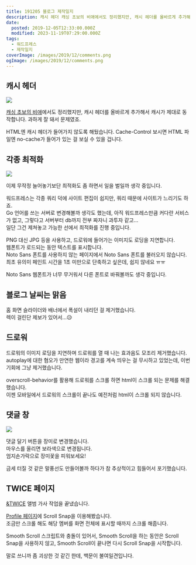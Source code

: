 ```yaml
---
title: 191205 블로그 제작일지
description: 캐시 헤더 캐싱 초보의 비애에서도 정리했지만, 캐시 헤더를 올바르게 추가해서 캐시가 제대로 동작합니다. 과하게 잘 돼서 문제였죠. HTML엔 캐시 헤더가 들어가지 않도록 해뒀습니다. Cache-Control 보시면 HTML 파일엔 no-cache가 들어가 있는 걸 보실 수 있을 겁니다. 각종 최적화 이제 무작정 늘어놓기보단 최적화도 좀 하면서 일을 벌일까 생각 중입니다. 워드프레스는 각종 쿼리 덕에 사이트 편집이 쉽지만, 쿼리
date:
  posted: 2019-12-05T12:33:00.000Z
  modified: 2023-11-19T07:29:00.000Z
tags:
  - 워드프레스
  - 제작일지
coverImage: /images/2019/12/comments.png
ogImage: /images/2019/12/comments.png
---
```


## 캐시 헤더

![](/images/2019/12/cache-header.jpeg)

[캐싱 초보의 비애](https://marshallku.com/web/log/%ec%ba%90%ec%8b%b1-%ec%b4%88%eb%b3%b4%ec%9d%98-%eb%b9%84%ec%95%a0)에서도 정리했지만, 캐시 헤더를 올바르게 추가해서 캐시가 제대로 동작합니다. 과하게 잘 돼서 문제였죠.

HTML엔 캐시 헤더가 들어가지 않도록 해뒀습니다. Cache-Control 보시면 HTML 파일엔 no-cache가 들어가 있는 걸 보실 수 있을 겁니다.

## 각종 최적화

![](/images/2019/12/waterfall.png)

이제 무작정 늘어놓기보단 최적화도 좀 하면서 일을 벌일까 생각 중입니다.

워드프레스는 각종 쿼리 덕에 사이트 편집이 쉽지만, 쿼리 때문에 사이트가 느리기도 하죠.  
Go 언어를 쓰는 서버로 변경해볼까 생각도 했는데, 아직 워드프레스만큼 커다란 서비스가 없고, 그렇다고 서버부터 db까지 전부 짜자니 과투자 같고…  
일단 그건 제쳐놓고 가능한 선에서 최적화를 진행 중입니다.

PNG 대신 JPG 등을 사용하고, 드로워에 들어가는 이미지도 로딩을 지연합니다.  
웹폰트가 로드되는 동안 텍스트를 표시합니다.  
Noto Sans 폰트를 사용하지 않는 페이지에서 Noto Sans 폰트를 불러오지 않습니다.  
최초 유의미 페인트 시간을 1초 미만으로 단축하고 싶은데, 쉽지 않네요 ㅠㅠ

Noto Sans 웹폰트가 너무 무거워서 다른 폰트로 바꿔볼까도 생각 중입니다.

## 블로그 날씨는 맑음

홈 화면 슬라이더와 배너에서 폭설이 내리던 걸 제거했습니다.  
렉이 걸린단 제보가 있어서…😥

## 드로워

드로워의 이미지 로딩을 지연하며 드로워를 열 때 나는 효과음도 모조리 제거했습니다.  
autoplay에 대한 혐오가 만연한 웹이라 경고를 계속 띄우는 걸 무시하고 있었는데, 이번 기회에 그냥 제거했습니다.

overscroll-behavior를 활용해 드로워를 스크롤 하면 html이 스크롤 되는 문제를 해결했습니다.  
이젠 모바일에서 드로워의 스크롤이 끝나도 예전처럼 html이 스크롤 되지 않습니다.

## 댓글 창

![](/images/2019/12/comments.png)

댓글 달기 버튼을 장미로 변경했습니다.  
마우스를 올리면 보라색으로 변경됩니다.  
엄지손가락으로 장미꽃을 피워보세요!

금세 터질 것 같은 말풍선도 만들어볼까 하다가 참 추상적이고 힘들어서 포기했습니다.

## TWICE 페이지

[&TWICE](https://marshallku.com/twice/discography/and-twice) 앨범 가사 작업을 끝냈습니다.

[Profile 페이지](https://marshallku.com/twice/profile)에 Scroll Snap을 이용해봤습니다.  
조금만 스크롤 해도 해당 멤버를 화면 전체에 표시할 때까지 스크롤 해줍니다.

Smooth Scroll 스크립트와 충돌이 있어서, Smooth Scroll을 하는 동안은 Scroll Snap을 사용하지 않고, Smooth Scroll이 끝나면 다시 Scroll Snap을 시작합니다.

말로 쓰니까 좀 괴상한 것 같긴 한데, 백문이 불여일견입니다.